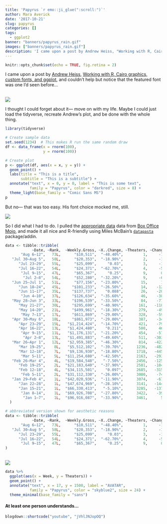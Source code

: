 ```yaml
---
title: 'Papyrus `r emo::ji_glue(":scroll:")`'
author: Mara Averick
date: '2017-10-21'
slug: papyrus
categories: []
tags:
  - ggplot2
banner: "banners/papyrus_rain.gif"
images: ["banners/papyrus_rain.gif"]
description: 'I came upon a post by Andrew Heiss, "Working with R, Cairo graphics, custom fonts, and ggplot," and couldn’t help but notice that the featured font was one I’d seen before...'
---
```


```r
knitr::opts_chunk$set(echo = TRUE, fig.retina = 2)
```

I came upon a post by [Andrew Heiss](https://twitter.com/andrewheiss), [Working with R, Cairo graphics, custom fonts, and ggplot](https://www.andrewheiss.com/pelican/blog/2017/09/27/working-with-r-cairo-graphics-custom-fonts-and-ggplot/), and couldn't help but notice that the featured font was one I'd seen before...

<br />
![](https://i.imgur.com/rguhe3a.gif)
<br />

I thought I could forget about it— move on with my life. Maybe I could just load the tidyverse, recreate Andrew's plot, and be done with the whole thing.

```r
library(tidyverse)

# Create sample data
set.seed(1234)  # This makes R run the same random draw
df <- data_frame(x = rnorm(100),
                 y = rnorm(100))

# Create plot
p <- ggplot(df, aes(x = x, y = y)) +
  geom_point() +
  labs(title = "This is a title",
       subtitle = "This is a subtitle") +
  annotate("text", x = 0, y = 0, label = "This is some text",
           family = "Papyrus", color = "darkred", size = 8) +
  theme_light(base_family = "Comic Sans MS")
p
```

But no— that was too easy. His font choice mocked me, still.

![](https://i.imgur.com/65xRpzK.gif)
<br />

So I did what I had to do. I pulled the [appropriate data](http://www.boxofficemojo.com/movies/?page=weekly&id=avatar.htm&sort=weeknum&order=ASC&p=.htm) data from [Box Office Mojo](http://www.boxofficemojo.com/), and made it all nice and R-friendly using Miles McBain's [`datapasta`](https://github.com/MilesMcBain/datapasta) package/addin.

```r
data <- tibble::tribble(
            ~Date, ~Rank,  ~Weekly.Gross, ~X..Change, ~Theaters, ~Change,      ~Avg.,  ~Gross.to.Date, ~Week,
       "Aug 6–12",   73L,      "$10,511",  "-48.40%",         1,     -1L,  "$10,511",  "$749,766,139",   34L,
   "Jul 30–Aug 5",   58L,      "$20,353",  "-18.90%",         2,     -1L,  "$10,177",  "$749,755,628",   33L,
      "Jul 23–29",   55L,      "$25,099",     "0.03",         3,     -1L,   "$8,366",  "$749,735,275",   32L,
      "Jul 16–22",   54L,      "$24,371",  "-62.70%",         4,     -5L,   "$6,093",  "$749,710,176",   31L,
       "Jul 9–15",   47L,      "$65,367",     "0.25",         9,      0L,   "$7,263",  "$749,685,805",   30L,
        "Jul 2–8",   54L,      "$52,280",  "-32.20%",         9,     -6L,   "$5,809",  "$749,620,438",   29L,
   "Jun 25–Jul 1",   51L,      "$77,156",  "-23.80%",        15,      1L,   "$5,144",  "$749,568,158",   28L,
      "Jun 18–24",   45L,     "$101,233",  "-26.50%",        14,    -12L,   "$7,231",  "$749,491,002",   27L,
      "Jun 11–17",   35L,     "$137,737",    "0.088",        26,    -20L,   "$5,298",  "$749,389,769",   26L,
       "Jun 4–10",   37L,     "$126,634",  "-35.60%",        46,    -38L,   "$2,753",  "$749,252,032",   25L,
   "May 28–Jun 3",   33L,     "$196,539",  "-33.50%",        84,    -77L,   "$2,340",  "$749,125,398",   24L,
      "May 21–27",   30L,     "$295,699",  "-40.90%",       161,   -118L,   "$1,837",  "$748,928,859",   23L,
      "May 14–20",   21L,     "$499,961",  "-18.30%",       279,    -49L,   "$1,792",  "$748,633,160",   22L,
       "May 7–13",   17L,     "$611,869",  "-29.00%",       328,    -59L,   "$1,865",  "$748,133,199",   21L,
   "Apr 30–May 6",   18L,     "$861,973",  "-29.00%",       387,    -34L,   "$2,227",  "$747,521,330",   20L,
      "Apr 23–29",   15L,   "$1,214,424",  "-14.70%",       421,    -79L,   "$2,885",  "$746,659,357",   19L,
      "Apr 16–22",   13L,   "$1,424,480",    "0.211",       500,     46L,   "$2,849",  "$745,444,933",   18L,
       "Apr 9–15",   11L,   "$1,176,131",  "-21.20%",       454,    -57L,   "$2,591",  "$744,020,453",   17L,
        "Apr 2–8",   13L,   "$1,491,883",  "-49.60%",       511,   -303L,   "$2,920",  "$742,844,322",   16L,
   "Mar 26–Apr 1",   12L,   "$2,959,385",  "-46.30%",       814,   -422L,   "$3,636",  "$741,352,439",   15L,
      "Mar 19–25",    8L,   "$5,512,102",  "-39.70%",      1236,   -482L,   "$4,460",  "$738,393,054",   14L,
      "Mar 12–18",    7L,   "$9,136,930",  "-18.80%",      1718,   -445L,   "$5,318",  "$732,880,952",   13L,
       "Mar 5–11",    5L,  "$11,254,680",  "-42.50%",      2163,   -293L,   "$5,203",  "$723,744,022",   12L,
   "Feb 26–Mar 4",    4L,  "$19,584,548",   "-7.50%",      2456,   -125L,   "$7,974",  "$712,489,342",   11L,
      "Feb 19–25",    2L,  "$21,183,640",  "-37.90%",      2581,   -104L,   "$8,208",  "$692,904,794",   10L,
      "Feb 12–18",    4L,  "$34,115,501",    "0.097",      2685,   -315L,  "$12,706",  "$671,721,154",    9L,
       "Feb 5–11",    2L,  "$31,112,330",  "-26.00%",      3000,    -74L,  "$10,371",  "$637,605,653",    8L,
   "Jan 29–Feb 4",    1L,  "$42,020,936",  "-11.90%",      3074,    -67L,  "$13,670",  "$606,493,323",    7L,
      "Jan 22–28",    1L,  "$47,674,969",  "-28.10%",      3141,   -144L,  "$15,178",  "$564,472,387",    6L,
      "Jan 15–21",    1L,  "$66,330,413",   "-5.10%",      3285,   -137L,  "$20,192",  "$516,797,418",    5L,
       "Jan 8–14",    1L,  "$69,926,708",  "-27.80%",      3422,    -39L,  "$20,434",  "$450,467,005",    4L,
        "Jan 1–7",    1L,  "$96,916,087",  "-33.90%",      3461,      5L,  "$28,002",  "$380,540,297",    3L
  )
```

```r
# abbreviated version shown for aesthetic reasons
data <- tibble::tribble(
            ~Date, ~Rank,  ~Weekly.Gross, ~X..Change, ~Theaters, ~Change,      ~Avg.,  ~Gross.to.Date, ~Week,
       "Aug 6–12",   73L,      "$10,511",  "-48.40%",         1,     -1L,  "$10,511",  "$749,766,139",   34L,
   "Jul 30–Aug 5",   58L,      "$20,353",  "-18.90%",         2,     -1L,  "$10,177",  "$749,755,628",   33L,
      "Jul 23–29",   55L,      "$25,099",     "0.03",         3,     -1L,   "$8,366",  "$749,735,275",   32L,
      "Jul 16–22",   54L,      "$24,371",  "-62.70%",         4,     -5L,   "$6,093",  "$749,710,176",   31L,
       "Jul 9–15",   47L,      "$65,367",     "0.25",         9,      0L,   "$7,263",  "$749,685,805",   30L
)
```


<br />
![](https://i.imgur.com/NVyluuJ.gif)
<br />

```r
data %>%
  ggplot(aes(x = Week, y = Theaters)) +
  geom_point() +
  annotate("text", x = 17, y = 1500, label = "AVATAR",
           family = "Papyrus", color = "skyblue2", size = 24) +
  theme_minimal(base_family = "sans")
```

#### At least one person understands...

```r
blogdown::shortcode("youtube", "jVhlJNJopOQ")
```

